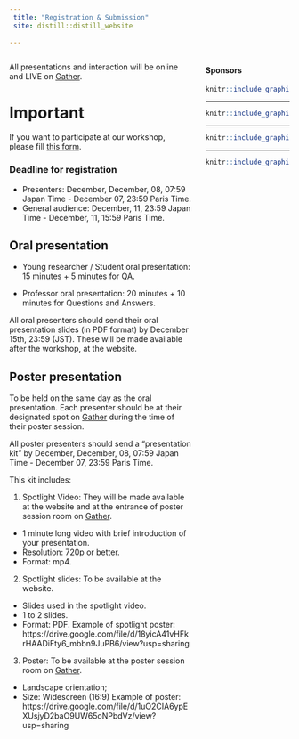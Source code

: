 ```yaml
---
 title: "Registration & Submission"
 site: distill::distill_website
 
---
```



<div style="width: 30%; float: right;">



#### Sponsors


```r
knitr::include_graphics("imgs/ut2.png")
```

-----

```r
knitr::include_graphics("imgs/uga2.png")
```

-----

```r
knitr::include_graphics("imgs/cnrs.png")
```

-----


```r
knitr::include_graphics("imgs/region.png")
```


</div>


 
<div style="width: 65%; float: left;">

All presentations and interaction will be online and LIVE on [Gather](https://gather.town/).

# Important

If you want to participate at our workshop, please fill [this form](https://docs.google.com/forms/d/e/1FAIpQLSdZnHcmIvAWIu0ILR2KuH8jQTCzUafoFu8cnrWr53syDrRajQ/viewform?gxids=7757).

### Deadline for registration

- Presenters: December, December, 08, 07:59 Japan Time - December 07, 23:59 Paris Time.
- General audience: December, 11, 23:59 Japan Time - December, 11, 15:59 Paris Time.

## Oral presentation 

- Young researcher / Student oral presentation: 15 minutes + 5 minutes for QA.
 
- Professor oral presentation: 20 minutes + 10 minutes for Questions and Answers.
	
All oral presenters should send their oral presentation slides (in PDF format) by December 15th, 23:59 (JST). These will be made available after the workshop, at the website.



## Poster presentation

To be held on the same day as the oral presentation. Each presenter should be at their designated spot on [Gather](https://gather.town/) during the time of their poster session.


All poster presenters should send a "presentation kit" by December, December, 08, 07:59 Japan Time - December 07, 23:59 Paris Time.

This kit includes:

1. Spotlight Video: They will be made available at the website and at the entrance of poster session room on [Gather](https://gather.town/).
- 1 minute long video with brief introduction of your presentation.
- Resolution: 720p or better.
- Format: mp4.

2. Spotlight slides: To be available at the website.
- Slides used in the spotlight video.
- 1 to 2 slides.
- Format: PDF.
Example of spotlight poster: https://drive.google.com/file/d/18yicA41vHFkrHAADiFty6_mbbn9JuPB6/view?usp=sharing

3. Poster: To be available at the poster session room on [Gather](https://gather.town/).
- Landscape orientation;
- Size: Widescreen (16:9)
Example of poster: https://drive.google.com/file/d/1uO2CIA6ypEXUsjyD2baO9UW65oNPbdVz/view?usp=sharing

</div>